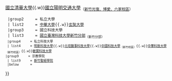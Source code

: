{{Navbox
  |name       = 新竹地區大專院校
  |state      = collapsed
  |titlestyle = background:#7F0000;color:white;
  |title      = [[新竹地區大專院校|<span style="color:#ffffff;">新竹地區大專院校</span>]]
  |style      = width: 100%
  |group1     = 國立大學
  | list1     = [[國立臺灣大學]]<sub>（竹北校區）</sub>{{.w}}[[國立清華大學]]{{.w}}[[國立陽明交通大學]]<sub>（[[國立交通大學|新竹光復、博愛、六家校區]]）
  |group2     = 私立大學
  | list2     = [[中華大學]]{{.w}}[[玄奘大學]]
  |group3     = 國立科技大學
  | list3     = [[國立臺灣科技大學新竹分部]]<sub>（新竹分部）
  |group4     = 私立科技大學
  | list4     = [[明新科技大學]]{{.w}}[[元培醫事科技大學]]{{.w}}[[中國科技大學 (台灣)|中國科技大學]]<sub>（新竹校區）</sub>{{.w}}[[中華科技大學]]<sub>（新竹校區）</sub>{{.w}}[[敏實科技大學]]
 |group9     = 宗教學院
  | list9     = [[台灣基督長老教會聖經學院|新竹聖經學院]]
  |below      = 
}}<noinclude>{{Documentation}}</noinclude>